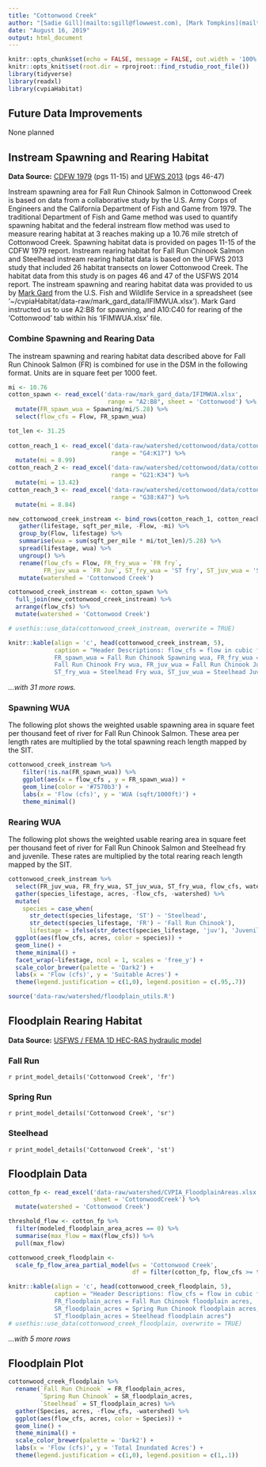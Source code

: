 ```yaml
---
title: "Cottonwood Creek"
author: "[Sadie Gill](mailto:sgill@flowwest.com), [Mark Tompkins](mailto:mtompkins@flowwest.com), [Erin Cain](ecain@flowwest.com)"
date: "August 16, 2019"
output: html_document
---
```


```r
knitr::opts_chunk$set(echo = FALSE, message = FALSE, out.width = '100%')
knitr::opts_knit$set(root.dir = rprojroot::find_rstudio_root_file())
library(tidyverse)
library(readxl)
library(cvpiaHabitat)
```
## Future Data Improvements
None planned

## Instream Spawning and Rearing Habitat
**Data Source:** [CDFW 1979](https://s3-us-west-2.amazonaws.com/cvpiahabitat-r-package/cvpia-sit-model-inputs/CDFW1979_CottonwoodSpawningIFIM.PDF){target="_blank"} (pgs 11-15) and [UFWS 2013](https://cvpiahabitat-r-package.s3-us-west-2.amazonaws.com/cvpia-sit-model-inputs/CVPIA_Annual_Progress_Report_Fiscal_Year_2013.pdf){target="_blank"} (pgs 46-47)

Instream spawning area for Fall Run Chinook Salmon in Cottonwood Creek is based on data from a collaborative study by the U.S. Army Corps of Engineers and the California Department of Fish and Game from 1979. The traditional Department of Fish and Game method was used to quantify spawning habitat and the federal instream flow method was used to measure rearing habitat at 3 reaches making up a 10.76 mile stretch of Cottonwood Creek. Spawning habitat data is provided on pages 11-15 of the CDFW 1979 report. Instream rearing habitat for Fall Run Chinook Salmon and Steelhead instream rearing habitat data is based on the UFWS 2013 study that included 26 habitat transects on lower Cottonwood Creek. The habitat data from this study is on pages 46 and 47 of the USFWS 2014 report. The instream spawning and rearing habitat data was provided to us by [Mark Gard](mailto:mark_gard@fws.gov) from the U.S. Fish and Wildlife Service in a spreadsheet (see '~/cvpiaHabitat/data-raw/mark_gard_data/IFIMWUA.xlsx'). Mark Gard instructed us to use A2:B8 for spawning, and A10:C40 for rearing of the 'Cottonwood' tab within his 'IFIMWUA.xlsx' file.

### Combine Spawning and Rearing Data    
The instream spawning and rearing habitat data described above for Fall Run Chinook Salmon (FR) is combined for use in the DSM in the following format. Units are in square feet per 1000 feet.
```r
mi <- 10.76
cotton_spawn <- read_excel('data-raw/mark_gard_data/IFIMWUA.xlsx', 
                            range = "A2:B8", sheet = 'Cottonwood') %>% 
  mutate(FR_spawn_wua = Spawning/mi/5.28) %>% 
  select(flow_cfs = Flow, FR_spawn_wua)

tot_len <- 31.25
  
cotton_reach_1 <- read_excel('data-raw/watershed/cottonwood/data/cottonwood_combined.xlsx', 
                             range = "G4:K17") %>% 
  mutate(mi = 8.99)
cotton_reach_2 <- read_excel('data-raw/watershed/cottonwood/data/cottonwood_combined.xlsx', 
                             range = "G21:K34") %>%
  mutate(mi = 13.42)
cotton_reach_3 <- read_excel('data-raw/watershed/cottonwood/data/cottonwood_combined.xlsx', 
                             range = "G38:K47") %>%
  mutate(mi = 8.84)

new_cottonwood_creek_instream <- bind_rows(cotton_reach_1, cotton_reach_2, cotton_reach_3) %>% 
   gather(lifestage, sqft_per_mile, -Flow, -mi) %>% 
   group_by(Flow, lifestage) %>% 
   summarise(wua = sum(sqft_per_mile * mi/tot_len)/5.28) %>% 
   spread(lifestage, wua) %>% 
   ungroup() %>% 
   rename(flow_cfs = Flow, FR_fry_wua = `FR fry`, 
          FR_juv_wua = `FR Juv`, ST_fry_wua = 'ST fry', ST_juv_wua = 'ST juv') %>% 
   mutate(watershed = 'Cottonwood Creek')

cottonwood_creek_instream <- cotton_spawn %>% 
  full_join(new_cottonwood_creek_instream) %>%
  arrange(flow_cfs) %>%
  mutate(watershed = 'Cottonwood Creek')

# usethis::use_data(cottonwood_creek_instream, overwrite = TRUE)
```
```r
knitr::kable(align = 'c', head(cottonwood_creek_instream, 5), 
             caption = "Header Descriptions: flow_cfs = flow in cubic feet per second,
             FR_spawn_wua = Fall Run Chinook Spawning wua, FR_fry_wua = 
             Fall Run Chinook Fry wua, FR_juv_wua = Fall Run Chinook Juvenile wua, 
             ST_fry_wua = Steelhead Fry wua, ST_juv_wua = Steelhead Juvenile wua")
```

*...with 31 more rows.*

### Spawning WUA 
The following plot shows the weighted usable spawning area in square feet per thousand feet of river for Fall Run Chinook Salmon. These area per length rates are multiplied by the total spawning reach length mapped by the SIT. 
``` r
cottonwood_creek_instream %>% 
    filter(!is.na(FR_spawn_wua)) %>%
    ggplot(aes(x = flow_cfs , y = FR_spawn_wua)) +
    geom_line(color = '#7570b3') +
    labs(x = 'Flow (cfs)', y = 'WUA (sqft/1000ft)') + 
    theme_minimal()
```

### Rearing WUA
The following plot shows the weighted usable rearing area in square feet per thousand feet of river for Fall Run Chinook Salmon and Steelhead fry and juvenile. These rates are multiplied by the total rearing reach length mapped by the SIT. 
``` r
cottonwood_creek_instream %>% 
  select(FR_juv_wua, FR_fry_wua, ST_juv_wua, ST_fry_wua, flow_cfs, watershed) %>%
  gather(species_lifestage, acres, -flow_cfs, -watershed) %>% 
  mutate(
    species = case_when( 
      str_detect(species_lifestage, 'ST') ~ 'Steelhead', 
      str_detect(species_lifestage, 'FR') ~ 'Fall Run Chinook'),
      lifestage = ifelse(str_detect(species_lifestage, 'juv'), 'Juvenile', 'Fry')) %>% 
  ggplot(aes(flow_cfs, acres, color = species)) +
  geom_line() +
  theme_minimal() +
  facet_wrap(~lifestage, ncol = 1, scales = 'free_y') +
  scale_color_brewer(palette = 'Dark2') +
  labs(x = 'Flow (cfs)', y = 'Suitable Acres') + 
  theme(legend.justification = c(1,0), legend.position = c(.95,.7))
```

```r
source('data-raw/watershed/floodplain_utils.R')
```

## Floodplain Rearing Habitat
**Data Source:** [USFWS / FEMA 1D HEC-RAS hydraulic model](https://s3-us-west-2.amazonaws.com/cvpiahabitat-r-package/cvpia-sit-model-inputs/CVPIA+Annual+Progress+Report+Fiscal+Year+2017.pdf){target="_blank"}

### Fall Run
`r print_model_details('Cottonwood Creek', 'fr')`

### Spring Run
`r print_model_details('Cottonwood Creek', 'sr')`

### Steelhead
`r print_model_details('Cottonwood Creek', 'st')`

## Floodplain Data    
```r
cotton_fp <- read_excel('data-raw/watershed/CVPIA_FloodplainAreas.xlsx', 
                        sheet = 'CottonwoodCreek') %>%
  mutate(watershed = 'Cottonwood Creek')

threshold_flow <- cotton_fp %>% 
  filter(modeled_floodplain_area_acres == 0) %>% 
  summarise(max_flow = max(flow_cfs)) %>% 
  pull(max_flow)

cottonwood_creek_floodplain <- 
  scale_fp_flow_area_partial_model(ws = 'Cottonwood Creek', 
                                   df = filter(cotton_fp, flow_cfs >= threshold_flow))

knitr::kable(align = 'c', head(cottonwood_creek_floodplain, 5), 
             caption = "Header Descriptions: flow_cfs = flow in cubic feet per second,
             FR_floodplain_acres = Fall Run Chinook floodplain acres, 
             SR_floodplain_acres = Spring Run Chinook floodplain acres, 
             ST_floodplain_acres = Steelhead floodplain acres")
# usethis::use_data(cottonwood_creek_floodplain, overwrite = TRUE)
```

*...with 5 more rows*

## Floodplain Plot
```r
cottonwood_creek_floodplain %>% 
  rename(`Fall Run Chinook` = FR_floodplain_acres,
         `Spring Run Chinook` = SR_floodplain_acres,
         `Steelhead` = ST_floodplain_acres) %>% 
  gather(Species, acres, -flow_cfs, -watershed) %>% 
  ggplot(aes(flow_cfs, acres, color = Species)) +
  geom_line() +
  theme_minimal() +
  scale_color_brewer(palette = 'Dark2') +
  labs(x = 'Flow (cfs)', y = 'Total Inundated Acres') +
  theme(legend.justification = c(1,0), legend.position = c(1,.1))
```
